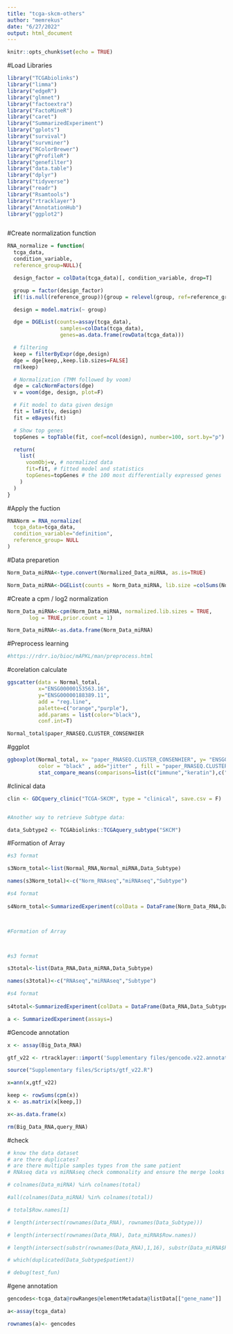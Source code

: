 ---
title: "tcga-skcm-others"
author: "memrekus"
date: "6/27/2022"
output: html_document
---

```{r setup, include=TRUE}
knitr::opts_chunk$set(echo = TRUE)
```


#Load Libraries


```{r}

library("TCGAbiolinks")
library("limma")
library("edgeR")
library("glmnet")
library("factoextra")
library("FactoMineR")
library("caret")
library("SummarizedExperiment")
library("gplots")
library("survival")
library("survminer")
library("RColorBrewer")
library("gProfileR")
library("genefilter")
library("data.table")
library("dplyr")
library("tidyverse")
library("readr")
library("Rsamtools")
library("rtracklayer")
library("AnnotationHub")
library("ggplot2")

```


```{r, eval=FALSE}



```



#Create normalization function


```{r}

RNA_normalize = function(
  tcga_data,
  condition_variable,
  reference_group=NULL){

  design_factor = colData(tcga_data)[, condition_variable, drop=T]

  group = factor(design_factor)
  if(!is.null(reference_group)){group = relevel(group, ref=reference_group)}

  design = model.matrix(~ group)

  dge = DGEList(counts=assay(tcga_data),
                 samples=colData(tcga_data),
                 genes=as.data.frame(rowData(tcga_data)))

  # filtering
  keep = filterByExpr(dge,design)
  dge = dge[keep,,keep.lib.sizes=FALSE]
  rm(keep)

  # Normalization (TMM followed by voom)
  dge = calcNormFactors(dge)
  v = voom(dge, design, plot=F)

  # Fit model to data given design
  fit = lmFit(v, design)
  fit = eBayes(fit)

  # Show top genes
  topGenes = topTable(fit, coef=ncol(design), number=100, sort.by="p")

  return(
    list(
      voomObj=v, # normalized data
      fit=fit, # fitted model and statistics
      topGenes=topGenes # the 100 most differentially expressed genes
    )
  )
}

```


#Apply the fuction


```{r}

RNANorm = RNA_normalize(
  tcga_data=tcga_data,
  condition_variable="definition",
  reference_group= NULL
)

```


#Data preparetion


```{r}

Norm_Data_miRNA<-type.convert(Normalized_Data_miRNA, as.is=TRUE)

Norm_Data_miRNA<-DGEList(counts = Norm_Data_miRNA, lib.size =colSums(Norm_Data_miRNA))

```


#Create a cpm / log2 normalization 


```{r}

Norm_Data_miRNA<-cpm(Norm_Data_miRNA, normalized.lib.sizes = TRUE,
       log = TRUE,prior.count = 1)

Norm_Data_miRNA<-as.data.frame(Norm_Data_miRNA)

```


#Preprocess learning


```{r}

#https://rdrr.io/bioc/mAPKL/man/preprocess.html


```


#corelation calculate


```{r}

ggscatter(data = Normal_total, 
          x="ENSG00000153563.16", 
          y="ENSG00000188389.11",
          add = "reg.line",
          palette=c("orange","purple"),
          add.params = list(color="black"),
          conf.int=T)

Normal_total$paper_RNASEQ.CLUSTER_CONSENHIER


```


#ggplot


```{r}

ggboxplot(Normal_total, x= "paper_RNASEQ.CLUSTER_CONSENHIER", y= "ENSG00000111537.5",
          color = "black" , add="jitter" , fill = "paper_RNASEQ.CLUSTER_CONSENHIER",palette = "jco")+
          stat_compare_means(comparisons=list(c("immune","keratin"),c("immune","MITF-low")))
```


#clinical data


```{r}

clin <- GDCquery_clinic("TCGA-SKCM", type = "clinical", save.csv = F)


#Another way to retrieve Subtype data: 

data_Subtype2 <- TCGAbiolinks::TCGAquery_subtype("SKCM")

```


#Formation of Array


```{r}

#s3 format

s3Norm_total<-list(Normal_RNA,Normal_miRNA,Data_Subtype)

names(s3Norm_total)<-c("Norm_RNAseq","miRNAseq","Subtype")

#s4 format
  
s4Norm_total<-SummarizedExperiment(colData = DataFrame(Norm_Data_RNA,Data_Subtype),metadata = list(Data_miRNA))



#Formation of Array



#s3 format

s3total<-list(Data_RNA,Data_miRNA,Data_Subtype)

names(s3total)<-c("RNAseq","miRNAseq","Subtype")

#s4 format
  
s4total<-SummarizedExperiment(colData = DataFrame(Data_RNA,Data_Subtype),metadata = list(Data_miRNA))

a <- SummarizedExperiment(assays=)

```


#Gencode annotation


```{r}

x <- assay(Big_Data_RNA)

gtf_v22 <- rtracklayer::import('Supplementary files/gencode.v22.annotation.gtf')

source("Supplementary files/Scripts/gtf_v22.R")

x=ann(x,gtf_v22)

keep <- rowSums(cpm(x))
x <- as.matrix(x[keep,])

x<-as.data.frame(x)

rm(Big_Data_RNA,query_RNA)

```


#check


```{r}

# know the data dataset
# are there duplicates?
# are there multiple samples types from the same patient
# RNAseq data vs miRNAseq check commonality and ensure the merge looks ok (numbers vs NAs)

# colnames(Data_miRNA) %in% colnames(total)

#all(colnames(Data_miRNA) %in% colnames(total))

# total$Row.names[1]

# length(intersect(rownames(Data_RNA), rownames(Data_Subtype)))

# length(intersect(rownames(Data_RNA), Data_miRNA$Row.names))

# length(intersect(substr(rownames(Data_RNA),1,16), substr(Data_miRNA$Row.names, 1,16)))

# which(duplicated(Data_Subtype$patient))

# debug(test_fun)

```


#gene annotation


```{r}

gencodes<-tcga_data@rowRanges@elementMetadata@listData[["gene_name"]]

a<-assay(tcga_data)

rownames(a)<- gencodes

```

